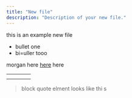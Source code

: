 ```yaml
---
title: "New file"
description: "Description of your new file."
---
```


this is an example new file

- bullet one
- bi=uller tooo

morgan here [here](www.morgan.com) here

| | | | |
| --- | --- | --- | --- |
| | | | |
| | | | |

> block quote elment looks like thi s
